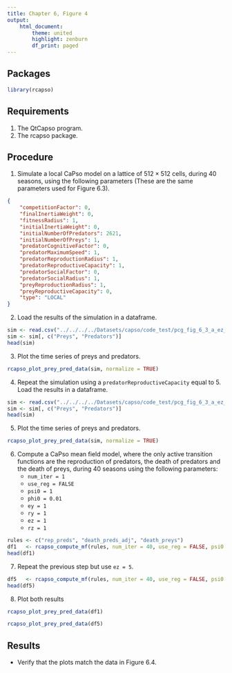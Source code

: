 ```yaml
---
title: Chapter 6, Figure 4
output:
    html_document:
        theme: united
        highlight: zenburn
        df_print: paged
---
```


## Packages
```r
library(rcapso)
```

## Requirements

1. The QtCapso program.
2. The rcapso package.

## Procedure

1. Simulate a local CaPso model on a lattice of $512 \times 512$ cells, during
   40 seasons, using the following parameters (These are the same parameters
   used for Figure 6.3).
```json
{
    "competitionFactor": 0,
    "finalInertiaWeight": 0,
    "fitnessRadius": 1,
    "initialInertiaWeight": 0,
    "initialNumberOfPredators": 2621,
    "initialNumberOfPreys": 1,
    "predatorCognitiveFactor": 0,
    "predatorMaximumSpeed": 1,
    "predatorReproductionRadius": 1,
    "predatorReproductiveCapacity": 1,
    "predatorSocialFactor": 0,
    "predatorSocialRadius": 1,
    "preyReproductionRadius": 1,
    "preyReproductiveCapacity": 0,
    "type": "LOCAL"
}
```

2. Load the results of the simulation in a dataframe.
```r
sim <- read.csv("../../../../Datasets/capso/code_test/pcg_fig_6_3_a_ez_1_0_0.csv")
sim <- sim[, c("Preys", "Predators")]
head(sim)
```

3. Plot the time series of preys and predators.
```r
rcapso_plot_prey_pred_data(sim, normalize = TRUE)
```

4. Repeat the simulation using a `predatorReproductiveCapacity` equal to 5.
   Load the results in a dataframe.
```r
sim <- read.csv("../../../../Datasets/capso/code_test/pcg_fig_6_3_a_ez_5_0_0.csv")
sim <- sim[, c("Preys", "Predators")]
head(sim)
```

5. Plot the time series of preys and predators.
```r
rcapso_plot_prey_pred_data(sim, normalize = TRUE)
```

6. Compute a CaPso mean field model, where the only active transition functions
   are the reproduction of predators, the death of predators and the death of
   preys, during 40 seasons using the following parameters:
    * `num_iter = 1`
    * `use_reg = FALSE`
    * `psi0 = 1`
    * `phi0 = 0.01`
    * `ey = 1`
    * `ry = 1`
    * `ez = 1`
    * `rz = 1`

```r
rules <- c("rep_preds", "death_preds_adj", "death_preys")
df1   <- rcapso_compute_mf(rules, num_iter = 40, use_reg = FALSE, psi0 = 1, phi0 = 0.01, ez = 1, rz = 1)
head(df1)
```

7. Repeat the previous step but use `ez = 5`.
```r
df5   <- rcapso_compute_mf(rules, num_iter = 40, use_reg = FALSE, psi0 = 1, phi0 = 0.01, ez = 5, rz = 1)
head(df5)
```

8. Plot both results
```r
rcapso_plot_prey_pred_data(df1)
```

```r
rcapso_plot_prey_pred_data(df5)
```

## Results

* Verify that the plots match the data in Figure 6.4.
